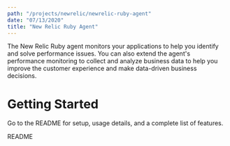 ```yaml
---
path: "/projects/newrelic/newrelic-ruby-agent"
date: "07/13/2020"
title: "New Relic Ruby Agent"
---
```



The New Relic Ruby agent monitors your applications to help you identify and solve performance issues. You can also extend the agent's performance monitoring to collect and analyze business data to help you improve the customer experience and make data-driven business decisions.

# Getting Started

Go to the README for setup, usage details, and a complete list of features.

<Link to="https://github.com/newrelic/newrelic-ruby-agent">README</Link>